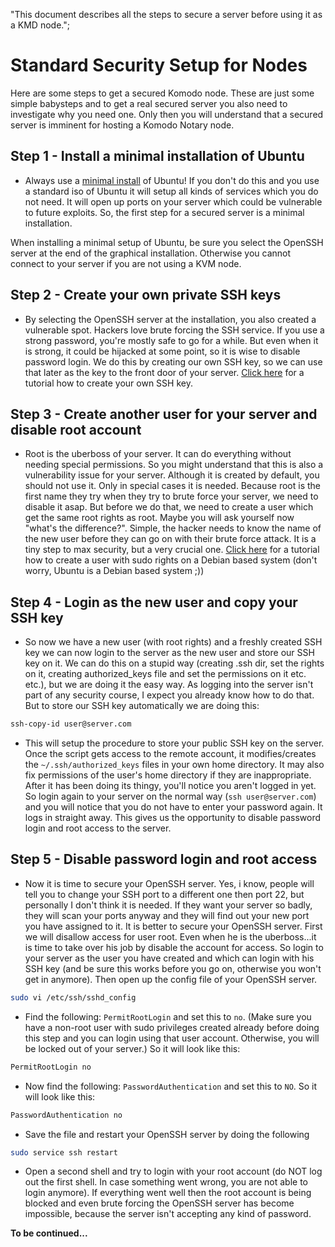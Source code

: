   "This document describes all the steps to secure a server before using it as a KMD node.";

# Standard Security Setup for Nodes

Here are some steps to get a secured Komodo node. These are just some simple babysteps and to get a real secured server you also need to investigate why you need one. Only then you will understand that a secured server is imminent for hosting a Komodo Notary node.

## Step 1 - Install a minimal installation of Ubuntu

- Always use a [minimal install](https://help.ubuntu.com/community/Installation/MinimalCD) of Ubuntu! If you don't do this and you use a standard iso of Ubuntu it will setup all kinds of services which you do not need. It will open up ports on your server which could be vulnerable to future exploits. So, the first step for a secured server is a minimal installation.

When installing a minimal setup of Ubuntu, be sure you select the OpenSSH server at the end of the graphical installation. Otherwise you cannot connect to your server if you are not using a KVM node.

## Step 2 - Create your own private SSH keys

- By selecting the OpenSSH server at the installation, you also created a vulnerable spot. Hackers love brute forcing the SSH service. If you use a strong password, you're mostly safe to go for a while. But even when it is strong, it could be hijacked at some point, so it is wise to disable password login. We do this by creating our own SSH key, so we can use that later as the key to the front door of your server. [Click here](https://www.digitalocean.com/community/tutorials/how-to-set-up-ssh-keys--2) for a tutorial how to create your own SSH key.

## Step 3 - Create another user for your server and disable root account

- Root is the uberboss of your server. It can do everything without needing special permissions. So you might understand that this is also a vulnerability issue for your server. Although it is created by default, you should not use it. Only in special cases it is needed. Because root is the first name they try when they try to brute force your server, we need to disable it asap. But before we do that, we need to create a user which get the same root rights as root. Maybe you will ask yourself now "what's the difference?". Simple, the hacker needs to know the name of the new user before they can go on with their brute force attack. It is a tiny step to max security, but a very crucial one. [Click here](https://www.digitalocean.com/community/tutorials/how-to-add-delete-and-grant-sudo-privileges-to-users-on-a-debian-vps) for a tutorial how to create a user with sudo rights on a Debian based system (don't worry, Ubuntu is a Debian based system ;))

## Step 4 - Login as the new user and copy your SSH key

- So now we have a new user (with root rights) and a freshly created SSH key we can now login to the server as the new user and store our SSH key on it. We can do this on a stupid way (creating .ssh dir, set the rights on it, creating authorized_keys file and set the permissions on it etc. etc.), but we are doing it the easy way. As logging into the server isn't part of any security course, I expect you already know how to do that. But to store our SSH key automatically we are doing this:

```bash
ssh-copy-id user@server.com
```

- This will setup the procedure to store your public SSH key on the server. Once the script gets access to the remote account, it modifies/creates the `~/.ssh/authorized_keys` files in your own home directory. It may also fix permissions of the user's home directory if they are inappropriate. After it has been doing its thingy, you'll notice you aren't logged in yet. So login again to your server on the normal way (`ssh user@server.com`) and you will notice that you do not have to enter your password again. It logs in straight away. This gives us the opportunity to disable password login and root access to the server.

## Step 5 - Disable password login and root access

- Now it is time to secure your OpenSSH server. Yes, i know, people will tell you to change your SSH port to a different one then port 22, but personally I don't think it is needed. If they want your server so badly, they will scan your ports anyway and they will find out your new port you have assigned to it. It is better to secure your OpenSSH server. First we will disallow access for user root. Even when he is the uberboss...it is time to take over his job by disable the account for access. So login to your server as the user you have created and which can login with his SSH key (and be sure this works before you go on, otherwise you won't get in anymore). Then open up the config file of your OpenSSH server.

```bash
sudo vi /etc/ssh/sshd_config
```

- Find the following: `PermitRootLogin` and set this to `no`. (Make sure you have a non-root user with sudo privileges created already before doing this step and you can login using that user account. Otherwise, you will be locked out of your server.) So it will look like this:

```bash
PermitRootLogin no
```

- Now find the following: `PasswordAuthentication` and set this to `NO`. So it will look like this:

```bash
PasswordAuthentication no
```

- Save the file and restart your OpenSSH server by doing the following

```bash
sudo service ssh restart
```

- Open a second shell and try to login with your root account (do NOT log out the first shell. In case something went wrong, you are not able to login anymore). If everything went well then the root account is being blocked and even brute forcing the OpenSSH server has become impossible, because the server isn't accepting any kind of password.

**To be continued...**
